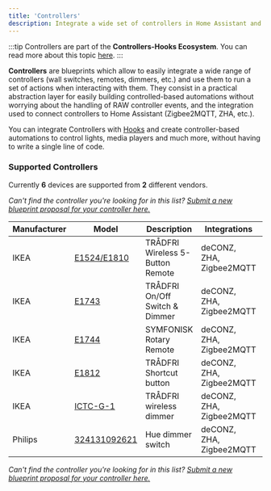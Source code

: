 ```yaml
---
title: 'Controllers'
description: Integrate a wide set of controllers in Home Assistant and provide an easy to use interface to run custom actions on a controller event.
---
```


:::tip
Controllers are part of the **Controllers-Hooks Ecosystem**. You can read more about this topic [here](/docs/controllers-hooks-ecosystem).
:::


**Controllers** are blueprints which allow to easily integrate a wide range of controllers (wall switches, remotes, dimmers, etc.) and use them to run a set of actions when interacting with them. They consist in a practical abstraction layer for easily building controlled-based automations without worrying about the handling of RAW controller events, and the integration used to connect controllers to Home Assistant (Zigbee2MQTT, ZHA, etc.).

You can integrate Controllers with [Hooks](hooks) and create controller-based automations to control lights, media players and much more, without having to write a single line of code.

### Supported Controllers

Currently **6** devices are supported from **2** different vendors.

_Can't find the controller you're looking for in this list? [Submit a new blueprint proposal for your controller here.](https://github.com/EPMatt/awesome-ha-blueprints/issues/new?assignees=&labels=blueprint%2Cnew%2Ccontroller&template=new-controller-support.md&title=New+Controller+-+)_

| Manufacturer | Model                                                             | Description                      | Integrations             | Picture                                 |
| ------------ | ----------------------------------------------------------------- | -------------------------------- | ------------------------ | --------------------------------------- |
| IKEA         | [E1524/E1810](/docs/blueprints/controllers/ikea_e1524_e1810)      | TRÅDFRI Wireless 5-Button Remote | deCONZ, ZHA, Zigbee2MQTT | <Image img='ikea_e1524_e1810.png'/>     |
| IKEA         | [E1743](/docs/blueprints/controllers/ikea_e1743)                  | TRÅDFRI On/Off Switch & Dimmer   | deCONZ, ZHA, Zigbee2MQTT | <Image img='ikea_e1743.png'/>           |
| IKEA         | [E1744](/docs/blueprints/controllers/ikea_e1744)                  | SYMFONISK Rotary Remote          | deCONZ, ZHA, Zigbee2MQTT | <Image img='ikea_e1744.png'/>           |
| IKEA         | [E1812](/docs/blueprints/controllers/ikea_e1812)                  | TRÅDFRI Shortcut button          | deCONZ, ZHA, Zigbee2MQTT | <Image img='ikea_e1812.png'/>           |
| IKEA         | [ICTC-G-1](/docs/blueprints/controllers/ikea_ictc_g_1)            | TRÅDFRI wireless dimmer          | deCONZ, ZHA, Zigbee2MQTT | <Image img='ikea_ictc_g_1.png'/>        |
| Philips      | [324131092621](/docs/blueprints/controllers/philips_324131092621) | Hue dimmer switch                | deCONZ, ZHA, Zigbee2MQTT | <Image img='philips_324131092621.png'/> |

_Can't find the controller you're looking for in this list? [Submit a new blueprint proposal for your controller here.](https://github.com/EPMatt/awesome-ha-blueprints/issues/new?assignees=&labels=blueprint%2Cnew%2Ccontroller&template=new-controller-support.md&title=New+Controller+-+)_
